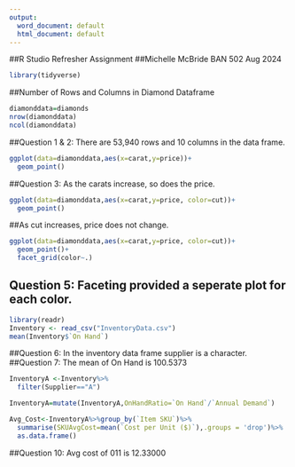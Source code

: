 ```yaml
---
output:
  word_document: default
  html_document: default
---
```

##R Studio Refresher Assignment 
##Michelle McBride BAN 502 Aug 2024

```r
library(tidyverse)
```

##Number of Rows and Columns in Diamond Dataframe

```r
diamonddata=diamonds
nrow(diamonddata)
ncol(diamonddata)
```

##Question 1 & 2: There are 53,940 rows and 10 columns in the data frame. 

```r
ggplot(data=diamonddata,aes(x=carat,y=price))+
  geom_point()
```
##Question 3: As the carats increase, so does the price. 

```r
ggplot(data=diamonddata,aes(x=carat,y=price, color=cut))+
  geom_point()
```
##As cut increases, price does not change. 

```r
ggplot(data=diamonddata,aes(x=carat,y=price, color=cut))+
  geom_point()+
  facet_grid(color~.)
```
## Question 5: Faceting provided a seperate plot for each color. 

```r
library(readr)
Inventory <- read_csv("InventoryData.csv")
mean(Inventory$`On Hand`)
```

##Question 6: In the inventory data frame supplier is a character. 
##Question 7: The mean of On Hand is 100.5373

```r
InventoryA <-Inventory%>%
  filter(Supplier=="A")
```

```r
InventoryA=mutate(InventoryA,OnHandRatio=`On Hand`/`Annual Demand`)
```

```r
Avg_Cost<-InventoryA%>%group_by(`Item SKU`)%>%
  summarise(SKUAvgCost=mean(`Cost per Unit ($)`),.groups = 'drop')%>%
  as.data.frame()
```

##Question 10: Avg cost of 011 is 12.33000